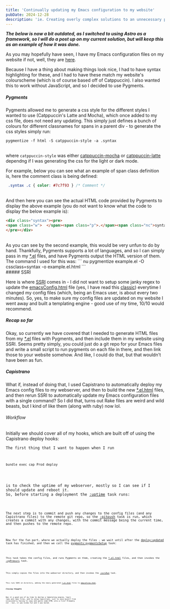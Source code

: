 ```yaml
---
title: 'Continually updating my Emacs configuration to my website'
pubDate: 2024-12-28
description: 'ie. Creating overly complex solutions to an unnecessary problem'
---
```



___The below is now a bit outdated, as I switched to using Astro as a framework, so I will do a post up on my current solution, but will keep this as an example of how it was done.___

As you may hopefully have seen, I have my Emacs configuration files on my website if not, well, they are [here](/emacsFiles).

Because I have a thing about making things look nice, I had to have syntax highlighting for these, and I had to have these match my website's colourscheme (which is of course based off of Catppuccin). I also wanted this to work without JavaScript, and so I decided to use Pygments.

##### Pygments
Pygments allowed me to generate a css style for the different styles I wanted to use (Catppuccin's Latte and Mocha), which once added to my css file, does not need any updating. 
This simply just defines a bunch of colours for different classnames for spans in a parent div - to generate the css styles simply run: 
``` nu
pygmentize -f html -S catppuccin-style -a .syntax
```
<br />
where <code>catppuccin-style</code> was either <ins>catppuccin-mocha</ins> or <ins>catppuccin-latte</ins> dependng if I was generating the css for the light or dark mode.

For example, below you can see what an example of span class definition is, here the comment class is being defined:
``` css
 .syntax .c { color: #7c7f93 } /* Comment */
```
<br />
And then here you can see the actual HTML code provided by Pygments to display the above example (you do not want to know what the code to display the below example is):

```html
<div class="syntax"><pre>
<span class="w">  </span><span class="p">.</span><span class="nc">syntax</span><span class="w"> </span><span class="p">.</span><span class="nc">c</span><span class="w"> </span><span class="p">{</span><span class="w"> </span><span class="k">color</span><span class="p">:</span><span class="w"> </span><span class="mh">#7c7f93</span><span class="w"> </span><span class="p">}</span><span class="w"> </span><span class="c">/* Comment */</span>
</pre></div>
```
<br />
As you can see by the second example, this would be very unfun to do by hand.
Thankfully, Pygments supports a lot of languages, and so I can simply pass in my <ins>*.el</ins> files, and have Pygments output the HTML version of them. 
The command I used for this was:
``` nu
pygmentize example.el -O cssclass=syntax -o example.el.html
```
<br />
##### SSRI

Here is where [SSRI](/ssri) comes in - I did not want to setup some janky regex to update the <ins>emacsConfig.html</ins> file (yes, I have read this [classic](https://stackoverflow.com/questions/1732348/regex-match-open-tags-except-xhtml-self-contained-tags))
everytime I changed my config files (which, being an Emacs user, is about every two minutes). So, yes, to
make sure my config files are updated on my website I went away and built a templating engine - good use of
my time, 10/10 would recommend.

##### Recap so far
Okay, so currently we have covered that I needed to generate HTML files from my <ins>*.el</ins> files with Pygments, and then include them in my website using SSRI.
Seems pretty simply, you could just do a git repo for your Emacs files and write a small script to run pygments on each file in there, and then link those to your website somehow.
And like, I could do that, but that wouldn't have been as fun.

##### Capistrano
What if, instead of doing that, I used Capistrano to automatically deploy my Emacs config files to my webserver, and then to build the new <ins>*.el.html</ins> files, and then rerun SSRI to automatically update my Emacs configuration files with a single command? 
So I did that, turns out Rake files are weird and wild beasts, but I kind of like them (along with ruby) now lol.

###### Workflow
Initially we should cover all of my hooks, which are built off of using the Capistrano deploy hooks:
<Code frame="code" code={hooks} lang="ruby" title="hooks.rake" />
<br />
The first thing that I want to happen when I run 
```nu
bundle exec cap Prod deploy
```
<br />
is to check the uptime of my webserver, mostly so I can see if I should update and reboot it. 
So, before starting a deployment the <ins>:uptime</ins> task runs:

<Code frame="code" code={uptime} lang="ruby" title="uptime.rake" />
<br />
The next step is to commit and push any changes to the config files (and any Capistrano files) to the remote git repo, so the <ins>:gitpush</ins> task is run, which creates a commit with any changes, with the commit message being the current time, and then pushes to the remote repo.

<Code frame="code" code={gitCommit} lang="ruby" title="gitCommit.rake" />
<br />
Now for the fun part, where we actually deploy the files - we wait until after the <ins>deploy:updated</ins> task has finished, and then we call the <ins>pygments:pygmentsSetup</ins> task:

<Code frame="code" code={pygments} lang="ruby" title="pygments.rake" />
<br />
This task takes the config files, and runs Pygments on them, creating the <ins>*.el.html</ins> files, and then invokes the <ins>:cpPressri</ins> task.

<Code frame="code" code={cpPreSSRI} lang="ruby" title="cpPreSSRI.rake" />
<br />
This simply copies the files into the webserver directory, and then invokes the <ins>:ssriRun</ins> task.

<Code frame="code" code={ssriRun} lang="ruby" title="ssriRun.rake" />
<br />
This runs SSRI on directory, adding the newly generated <ins>*.el.html</ins> files to <ins>emacsFiles.html</ins>.

##### Closing thoughts
Was it a good use of my time to devlop a templating engine, learn ruby and rake files, and to setup Capistrano, just to save myself from occasionally having to copy and paste some HTML into a file? Probably not - but, it was kinda fun and I was bored.